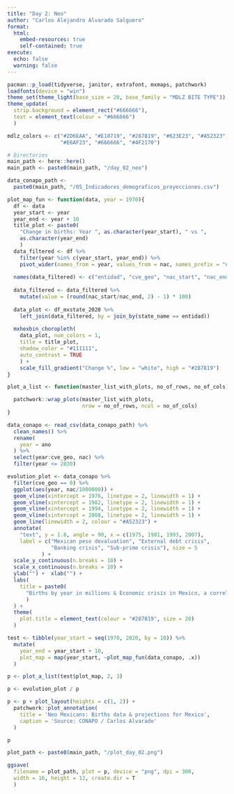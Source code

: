 ```yaml
---
title: "Day 2: Neo"
author: "Carlos Alejandro Alvarado Salguero"
format:
  html:
    embed-resources: true
    self-contained: true
execute:
  echo: false
  warning: false
---
```


```r
pacman::p_load(tidyverse, janitor, extrafont, mxmaps, patchwork)
loadfonts(device = "win")
theme_set(theme_light(base_size = 20, base_family = "MDLZ BITE TYPE"))
theme_update(
  strip.background = element_rect("#666666"), 
  text = element_text(colour = "#666666") 
  )

mdlz_colors <- c("#2D6EAA", "#E18719", "#287819", "#623E23", "#A52323", 
                 "#E6AF23", "#666666", "#4F2170")

# Directories
main_path <- here::here()
main_path <- paste0(main_path, "/day_02_neo")

data_conapo_path <- 
  paste0(main_path, "/05_Indicadores_demograficos_proyecciones.csv")
```

```r
plot_map_fun <- function(data, year = 1970){
  df <- data
  year_start <- year
  year_end <- year + 10
  title_plot <- paste0(
    "Change in births: Year ", as.character(year_start), " vs ",
    as.character(year_end)
    )
  data_filtered <- df %>% 
    filter(year %in% c(year_start, year_end)) %>% 
    pivot_wider(names_from = year, values_from = nac, names_prefix = "nac_")
  
  names(data_filtered) <- c("entidad", "cve_geo", "nac_start", "nac_end")
  
  data_filtered <- data_filtered %>% 
    mutate(value = (round(nac_start/nac_end, 2) - 1) * 100) 
  
  data_plot <- df_mxstate_2020 %>% 
    left_join(data_filtered, by = join_by(state_name == entidad))
  
  mxhexbin_choropleth(
    data_plot, num_colors = 1,
    title = title_plot,
    shadow_color = "#111111",
    auto_contrast = TRUE
    ) + 
    scale_fill_gradient("Change %", low = "white", high = "#287819")
}

plot_a_list <- function(master_list_with_plots, no_of_rows, no_of_cols) {

  patchwork::wrap_plots(master_list_with_plots, 
                        nrow = no_of_rows, ncol = no_of_cols)
}
```

```r
data_conapo <- read_csv(data_conapo_path) %>% 
  clean_names() %>% 
  rename(
    year = ano
  ) %>% 
  select(year:cve_geo, nac) %>% 
  filter(year <= 2030)
```


```r
evolution_plot <- data_conapo %>% 
  filter(cve_geo == 0) %>% 
  ggplot(aes(year, nac/1000000)) + 
  geom_vline(xintercept = 1976, linetype = 2, linewidth = 1) + 
  geom_vline(xintercept = 1982, linetype = 2, linewidth = 1) +
  geom_vline(xintercept = 1994, linetype = 2, linewidth = 1) +
  geom_vline(xintercept = 2008, linetype = 2, linewidth = 1) + 
  geom_line(linewidth = 2, colour = "#A52323") +
  annotate(
    "text", y = 1.8, angle = 90, x = c(1975, 1981, 1993, 2007), 
    label = c("Mexican peso devaluation", "External debt crisis", 
              "Banking crisis", "Sub-prime crisis"), size = 5
           ) +
  scale_y_continuous(n.breaks = 10) +
  scale_x_continuous(n.breaks = 10) +
  ylab("") +  xlab("") + 
  labs(
    title = paste0(
      "Births by year in millions & Economic crisis in Mexico, a correlation?"
      )
  ) + 
  theme(
    plot.title = element_text(colour = "#287819", size = 20)
  )
```


```r
test <- tibble(year_start = seq(1970, 2020, by = 10)) %>% 
  mutate(
    year_end = year_start + 10, 
    plot_map = map(year_start, ~plot_map_fun(data_conapo, .x))
  )

p <- plot_a_list(test$plot_map, 2, 3) 

p <- evolution_plot / p

p <- p + plot_layout(heights = c(1, 2)) + 
  patchwork::plot_annotation(
    title = 'Neo Mexicans: Births data & projections for Mexico',
    caption = 'Source: CONAPO / Carlos Alvarado'
  )

p

plot_path <- paste0(main_path, "/plot_day_02.png")

ggsave(
  filename = plot_path, plot = p, device = "png", dpi = 300, 
  width = 16, height = 12, create.dir = T
  )

```
